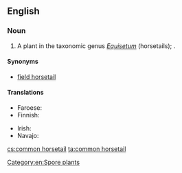 ==English==
{{rfi}}
===Noun===
{{en-noun|head=[[common]] [[horsetail]]}}

# A plant in the taxonomic genus ''[[Equisetum]]'' (horsetails); {{taxlink|Equisetum arvense|species|noshow=1}}.

====Synonyms====
* [[field horsetail]]

====Translations====
{{trans-top|plant}}
* Faroese: {{t|fo|kannubjølluvísa|f}}
* Finnish: {{t+|fi|peltokorte}}
{{trans-mid}}
* Irish: {{t|ga|broimín|m}}
* Navajo: {{t|nv|ałtį́į́ jikʼáshí}}
{{trans-bottom}}

[[Category:en:Spore plants]]

[[cs:common horsetail]]
[[ta:common horsetail]]